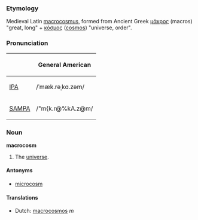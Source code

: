 ===Etymology===
Medieval Latin [[macrocosmus]], formed from Ancient Greek [[μάκρος]] (macros) "great, long" + [[κόσμος]] ([[cosmos]]) "universe, order".

===Pronunciation===
{| border=1 cellpadding=5
! !! General American 
|-
| [[w:IPA|IPA]] || /ˈmæk.rəˌkɑ.zəm/
|-
| [[w:SAMPA|SAMPA]] || /"m{k.r@%kA.z@m/
|}

===Noun===
'''macrocosm'''

#The [[universe]].

====Antonyms====
*[[microcosm]]

====Translations====
*Dutch: [[macrocosmos]] ''m''